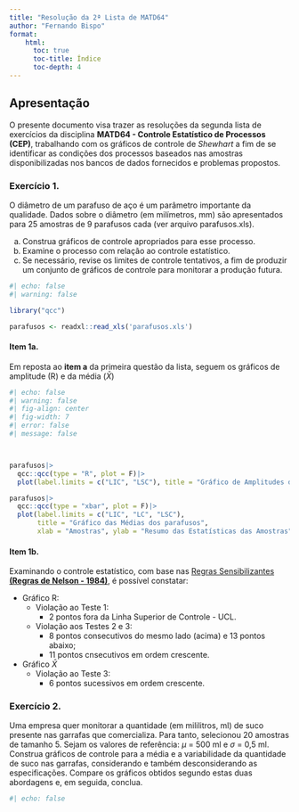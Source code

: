 ```yaml
---
title: "Resolução da 2ª Lista de MATD64"
author: "Fernando Bispo"
format: 
    html:
      toc: true
      toc-title: Índice
      toc-depth: 4
---
```




## Apresentação
O presente documento visa trazer as resoluções da segunda lista de exercícios da disciplina **MATD64 - Controle Estatístico de Processos (CEP)**, trabalhando com os gráficos de controle de *Shewhart* a fim de se identificar as condições dos processos baseados nas amostras disponibilizadas nos bancos de dados fornecidos e problemas propostos.

### Exercício 1. 
O diâmetro de um parafuso de aço é um parâmetro importante da qualidade. Dados sobre o diâmetro (em milímetros, mm) são apresentados para 25 amostras de 9 parafusos cada (ver arquivo parafusos.xls).

a. Construa gráficos de controle apropriados para esse processo.
b. Examine o processo com relação ao controle estatístico.
c. Se necessário, revise os limites de controle tentativos, a fim de produzir um conjunto de gráficos de controle para monitorar a produção futura.


```r
#| echo: false
#| warning: false

library("qcc")

parafusos <- readxl::read_xls('parafusos.xls')

```

#### Item 1a.
Em reposta ao **item a** da primeira questão da lista, seguem os gráficos de amplitude (R) e da média ($\bar{X}$)

```r
#| echo: false
#| warning: false
#| fig-align: center
#| fig-width: 7
#| error: false
#| message: false



parafusos|>
  qcc::qcc(type = "R", plot = F)|>
  plot(label.limits = c("LIC", "LSC"), title = "Gráfico de Amplitudes dos parafusos")

parafusos|>
  qcc::qcc(type = "xbar", plot = F)|>
  plot(label.limits = c("LIC", "LC", "LSC"), 
       title = "Gráfico das Médias dos parafusos",
       xlab = "Amostras", ylab = "Resumo das Estatísticas das Amostras")
```

#### Item 1b.
Examinando o controle estatístico, com base nas [Regras Sensibilizantes **(Regras de Nelson - 1984)**](https://www.ermontoro.com/post/2018/09/05/regras-para-avaliar-cartas-de-controle-cep), é possível constatar:

- Gráfico R:
  - Violação ao Teste 1:
    - 2 pontos fora da Linha Superior de Controle - UCL.
  - Violação aos Testes 2 e 3:
    - 8 pontos consecutivos do mesmo lado (acima) e 13 pontos abaixo;
    - 11 pontos cnsecutivos em ordem crescente.

- Gráfico $\bar{X}$
  - Violação ao Teste 3:
      - 6 pontos sucessivos em ordem crescente.

### Exercício 2.
Uma empresa quer monitorar a quantidade (em mililitros, ml) de suco presente nas garrafas que comercializa. Para tanto, selecionou 20 amostras de tamanho 5. Sejam os valores de referência: $\mu$ = 500 ml e $\sigma$ = 0,5 ml. Construa gráficos de controle para a média e a variabilidade da
quantidade de suco nas garrafas, considerando e também desconsiderando as especificações. Compare os gráficos obtidos segundo estas duas abordagens e, em seguida, conclua.


```r
#| echo: false




```


